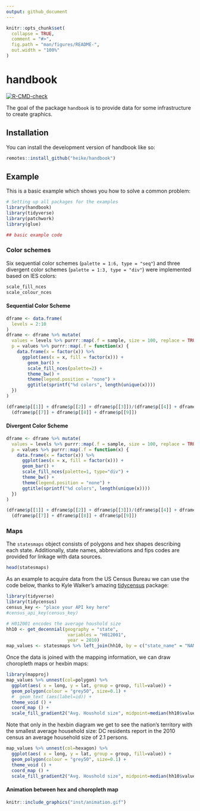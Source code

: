 ```yaml
---
output: github_document
---
```


<!-- README.md is generated from README.Rmd. Please edit that file -->

```r
knitr::opts_chunk$set(
  collapse = TRUE,
  comment = "#>",
  fig.path = "man/figures/README-",
  out.width = "100%"
)
```

# handbook

<!-- badges: start -->
[![R-CMD-check](https://github.com/heike/handbook/actions/workflows/R-CMD-check.yaml/badge.svg)](https://github.com/heike/handbook/actions/workflows/R-CMD-check.yaml)
<!-- badges: end -->

The goal of the package `handbook` is to provide data for some infrastructure to create graphics. 

## Installation

You can install the development version of handbook like so:

``` r
remotes::install_github("heike/handbook")
```

## Example

This is a basic example which shows you how to solve a common problem:

```r
# Setting up all packages for the examples
library(handbook)
library(tidyverse)
library(patchwork)
library(glue)

## basic example code
```

### Color schemes

Six sequential color schemes (`palette = 1:6, type = "seq"`) and three divergent color schemes (`palette = 1:3, type = "div"`) were implemented based on IES colors:

```r
scale_fill_nces
scale_colour_nces
```

#### Sequential Color Scheme

```r
dframe <- data.frame(
  levels = 2:10
) 
dframe <- dframe %>% mutate(
  values = levels %>% purrr::map(.f = sample, size = 100, replace = TRUE),
  p = values %>% purrr::map(.f = function(x) {
    data.frame(x = factor(x)) %>%
      ggplot(aes(x = x, fill = factor(x))) +
        geom_bar() +
        scale_fill_nces(palette=2) +
        theme_bw() + 
        theme(legend.position = "none") +
        ggtitle(sprintf("%d colors", length(unique(x))))
  })
) 

(dframe$p[[1]] + dframe$p[[2]] + dframe$p[[3]])/(dframe$p[[4]] + dframe$p[[5]] + dframe$p[[6]])/
  (dframe$p[[7]] + dframe$p[[8]] + dframe$p[[9]]) 
```

#### Divergent Color Scheme

```r
dframe <- dframe %>% mutate(
  values = levels %>% purrr::map(.f = sample, size = 100, replace = TRUE),
  p = values %>% purrr::map(.f = function(x) {
    data.frame(x = factor(x)) %>%
      ggplot(aes(x = x, fill = factor(x))) +
      geom_bar() +
      scale_fill_nces(palette=1, type="div") +
      theme_bw() + 
      theme(legend.position = "none") +
      ggtitle(sprintf("%d colors", length(unique(x))))
  })
) 

(dframe$p[[1]] + dframe$p[[2]] + dframe$p[[3]])/(dframe$p[[4]] + dframe$p[[5]] + dframe$p[[6]])/
  (dframe$p[[7]] + dframe$p[[8]] + dframe$p[[9]]) 
```


### Maps

The `statesmaps` object consists of polygons and hex shapes describing each state. Additionally, state names, abbreviations and fips codes are provided for linkage with data sources.

```r
head(statesmaps)
```
As an example to acquire data from the US Census Bureau we can use the code below, thanks to Kyle Walker's amazing [tidycensus](https://walker-data.com/tidycensus/articles/basic-usage.html) package:

```r
library(tidyverse)
library(tidycensus)
census_key <- "place your API key here"
#census_api_key(census_key)

# H012001 encodes the average houshold size
hh10 <- get_decennial(geography = "state",
                       variables = "H012001",
                       year = 2010)
map_values <- statesmaps %>% left_join(hh10, by = c("state_name" = "NAME"))
```

Once the data is joined with the mapping information, we can draw choropleth maps or hexbin maps:

```r
library(mapproj)
map_values %>% unnest(col=polygon) %>%
  ggplot(aes( x = long, y = lat, group = group, fill=value)) +
  geom_polygon(colour = "grey50", size=0.1) +
  #  geom_text (aes(label=id)) +
  theme_void () +
  coord_map () +
  scale_fill_gradient2("Avg. Houshold size", midpoint=median(hh10$value))
```

Note that only in the hexbin diagram we get to see the nation's territory with the smallest average household size: DC residents report in the 2010 census an average household size of 2.1 persons.

```r
map_values %>% unnest(col=hexagon) %>%
  ggplot(aes( x = long, y = lat, group = group, fill=value)) +
  geom_polygon(colour = "grey50", size=0.1) + 
  theme_void () +
  coord_map () +
  scale_fill_gradient2("Avg. Houshold size", midpoint=median(hh10$value))
```

#### Animation between hex and choropleth map

```r
knitr::include_graphics("inst/animation.gif")
```
